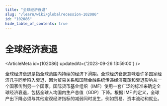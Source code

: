 ```yaml
---
title: "全球经济衰退"
slug: "/learn/wiki/globalrecession-102086"
id: "102086"
hide_table_of_contents: true
---
```



# 全球经济衰退

<ArticleMeta id={102086} updatedAt={'2023-09-26 13:59:00'} />
<div className='border-solid border-b border-t-0 my-4 border-[var(--ifm-color-gray-300)]' />

全球经济衰退是指全球范围内持续的经济下滑期。全球经济衰退意味着许多国家经济几乎同步陷入衰退，因为贸易关系和国际金融系统传递经济震荡和衰退影响从一个国家传到另一个国家。国际货币基金组织（IMF）使用一套广泛的标准来确定全球经济衰退，包括全球人均国内生产总值（GDP）下降。根据 IMF 的定义，全球产出下降必须与其他宏观经济指标的减弱同时发生，例如贸易、资本流动和就业。
